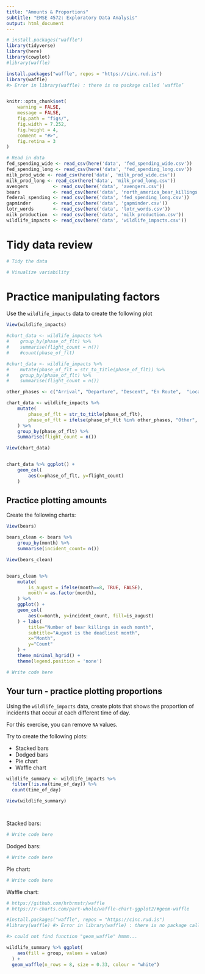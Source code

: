 ```yaml
---
title: "Amounts & Proportions"
subtitle: "EMSE 4572: Exploratory Data Analysis"
output: html_document
---
```


```r
# install.packages("waffle")
library(tidyverse)
library(here)
library(cowplot)
#library(waffle)

install.packages("waffle", repos = "https://cinc.rud.is")
library(waffle) 
#> Error in library(waffle) : there is no package called ‘waffle’


knitr::opts_chunk$set(
    warning = FALSE,
    message = FALSE,
    fig.path = "figs/",
    fig.width = 7.252,
    fig.height = 4,
    comment = "#>",
    fig.retina = 3
)

# Read in data
fed_spending_wide <- read_csv(here('data', 'fed_spending_wide.csv'))
fed_spending_long <- read_csv(here('data', 'fed_spending_long.csv'))
milk_prod_wide <- read_csv(here('data', 'milk_prod_wide.csv'))
milk_prod_long <- read_csv(here('data', 'milk_prod_long.csv'))
avengers         <- read_csv(here('data', 'avengers.csv'))
bears            <- read_csv(here('data', 'north_america_bear_killings.csv'))
federal_spending <- read_csv(here('data', 'fed_spending_long.csv'))
gapminder        <- read_csv(here('data', 'gapminder.csv'))
lotr_words       <- read_csv(here('data', 'lotr_words.csv'))
milk_production  <- read_csv(here('data', 'milk_production.csv'))
wildlife_impacts <- read_csv(here('data', 'wildlife_impacts.csv'))
```

# Tidy data review

```r
# Tidy the data
```

```r
# Visualize variability
```

# Practice manipulating factors

Use the `wildlife_impacts` data to create the following plot

```r

View(wildlife_impacts)

#chart_data <- wildlife_impacts %>% 
#    group_by(phase_of_flt) %>% 
#    summarise(flight_count = n()) 
#    #count(phase_of_flt)

#chart_data <- wildlife_impacts %>%
#    mutate(phase_of_flt = str_to_title(phase_of_flt)) %>% 
#    group_by(phase_of_flt) %>% 
#    summarise(flight_count = n()) 

other_phases <- c("Arrival", "Departure", "Descent", "En Route",  "Local", "Parked", "Taxi", "Unknown")

chart_data <- wildlife_impacts %>%
    mutate(
        phase_of_flt = str_to_title(phase_of_flt),
        phase_of_flt = ifelse(phase_of_flt %in% other_phases, "Other", phase_of_flt)
    ) %>% 
    group_by(phase_of_flt) %>% 
    summarise(flight_count = n()) 

View(chart_data)


chart_data %>% ggplot() +
    geom_col(
        aes(x=phase_of_flt, y=flight_count)
    )
```

## Practice plotting amounts

Create the following charts:

```r


View(bears)

bears_clean <- bears %>% 
    group_by(month) %>% 
    summarise(incident_count= n())

View(bears_clean)


bears_clean %>% 
    mutate(
        is_august = ifelse(month==8, TRUE, FALSE),
        month = as.factor(month),
    ) %>% 
    ggplot() +
    geom_col(
        aes(x=month, y=incident_count, fill=is_august)
    ) + labs(
        title="Number of bear killings in each month",
        subtitle="August is the deadliest month",
        x="Month",
        y="Count"
    ) + 
    theme_minimal_hgrid() +
    theme(legend.position = 'none')

```

```r
# Write code here
```

## Your turn - practice plotting proportions

Using the `wildlife_impacts` data, create plots that shows the proportion of incidents that occur at each different time of day.

For this exercise, you can remove `NA` values.

Try to create the following plots:

- Stacked bars
- Dodged bars
- Pie chart
- Waffle chart

```r
wildlife_summary <- wildlife_impacts %>%
  filter(!is.na(time_of_day)) %>%
  count(time_of_day)

View(wildlife_summary)




```

Stacked bars:

```r
# Write code here
```

Dodged bars:

```r
# Write code here
```

Pie chart:

```r
# Write code here
```

Waffle chart:

```r

# https://github.com/hrbrmstr/waffle
# https://r-charts.com/part-whole/waffle-chart-ggplot2/#geom-waffle

#install.packages("waffle", repos = "https://cinc.rud.is")
#library(waffle) #> Error in library(waffle) : there is no package called ‘waffle’

#> could not find function "geom_waffle" hmmm...

wildlife_summary %>% ggplot(
    aes(fill = group, values = value)
  ) +
  geom_waffle(n_rows = 8, size = 0.33, colour = "white")






```
